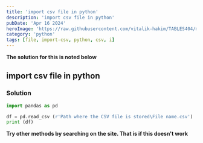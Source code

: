```yaml
---
title: 'import csv file in python'
description: 'import csv file in python'
pubDate: 'Apr 16 2024'
heroImage: 'https://raw.githubusercontent.com/vitalik-hakim/TABLES404/main/error_b/python.jpg'
category: 'python'
tags: [file, import-csv, python, csv, i]
---
```


**The solution for this is noted below**

## import csv file in python

### Solution

```python
import pandas as pd

df = pd.read_csv (r'Path where the CSV file is stored\File name.csv')
print (df)
```

**Try other methods by searching on the site. That is if this doesn't work**
